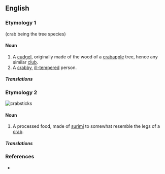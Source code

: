 ==English==

===Etymology 1===
{{compound|crab|stick|lang=en}} (crab being the tree species)

====Noun====
{{en-noun}}

# A [[cudgel]], originally made of the wood of a [[crabapple]] tree, hence any similar [[club]].
# A [[crabby]], [[ill-tempered]] person.

=====Translations=====
{{trans-top|cudgel}}
{{trans-mid}}
{{trans-bottom}}

{{trans-top|crabby person}}
{{trans-mid}}
{{trans-bottom}}

===Etymology 2===
[[File:Kanikama.jpg|thumb|'''crabstick'''s]]
{{compound|crab|stick|gloss1=the sea creature|lang=en}}

====Noun====
{{en-noun}}

# A processed food, made of [[surimi]] to somewhat resemble the legs of a [[crab]].

=====Translations=====
{{trans-top|processed food}}
{{trans-mid}}
{{trans-bottom}}

===References===
* {{R:FWBWLD}}